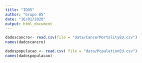 ```yaml
---
title: "ID05"
author: "Grupo 05"
date: "16/01/2020"
output: html_document
---
```


```r
dadoscancro<- read.csv(file = "data/CancerMortalityEU.csv")
names(dadoscancro)

dadospopulacao <- read.csv( file = "data/PopulationEU.csv")
names(dadospopulacao)

```

